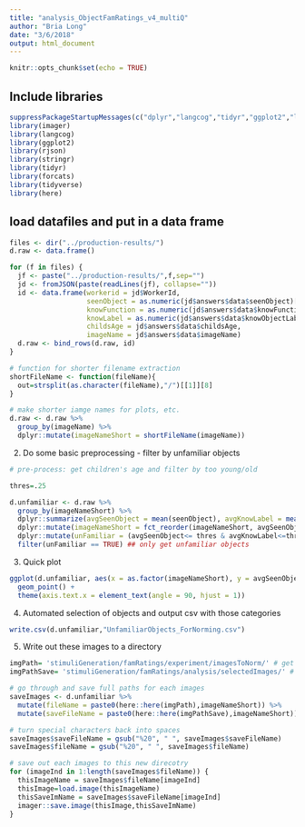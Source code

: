 ```yaml
---
title: "analysis_ObjectFamRatings_v4_multiQ"
author: "Bria Long"
date: "3/6/2018"
output: html_document
---
```


```r
knitr::opts_chunk$set(echo = TRUE)
```

## Include libraries

```r
suppressPackageStartupMessages(c("dplyr","langcog","tidyr","ggplot2","lme4"))
library(imager)
library(langcog)
library(ggplot2)
library(rjson)
library(stringr)
library(tidyr)
library(forcats)
library(tidyverse)
library(here)
```

## load datafiles and put in a data frame
```r
files <- dir("../production-results/")
d.raw <- data.frame()

for (f in files) {
  jf <- paste("../production-results/",f,sep="")
  jd <- fromJSON(paste(readLines(jf), collapse=""))
  id <- data.frame(workerid = jd$WorkerId, 
                   seenObject = as.numeric(jd$answers$data$seenObject)[1:85],
                   knowFunction = as.numeric(jd$answers$data$knowFunction)[1:85],
                   knowLabel = as.numeric(jd$answers$data$knowObjectLabel)[1:85],
                   childsAge = jd$answers$data$childsAge,
                   imageName = jd$answers$data$imageName)
  d.raw <- bind_rows(d.raw, id)
}

# function for shorter filename extraction
shortFileName <- function(fileName){
  out=strsplit(as.character(fileName),"/")[[1]][8]
}

# make shorter iamge names for plots, etc.
d.raw <- d.raw %>%
  group_by(imageName) %>%
  dplyr::mutate(imageNameShort = shortFileName(imageName))
```

2. Do some basic preprocessing - filter by unfamiliar objects
```r
# pre-process: get children's age and filter by too young/old

thres=.25

d.unfamiliar <- d.raw %>%
  group_by(imageNameShort) %>%
  dplyr::summarize(avgSeenObject = mean(seenObject), avgKnowLabel = mean(knowLabel), avgKnowFunction = mean(knowFunction)) %>%
  dplyr::mutate(imageNameShort = fct_reorder(imageNameShort, avgSeenObject)) %>% ## reorders varibles accordinf to #avgSeenObject for plotting
  dplyr::mutate(unFamiliar = (avgSeenObject<= thres & avgKnowLabel<=thres  & avgKnowFunction<=thres)) %>%
  filter(unFamiliar == TRUE) ## only get unfamiliar objects

```

3. Quick plot
```r
ggplot(d.unfamiliar, aes(x = as.factor(imageNameShort), y = avgSeenObject)) + 
  geom_point() +
  theme(axis.text.x = element_text(angle = 90, hjust = 1))

```

4. Automated selection of objects and output csv with those categories
```r
write.csv(d.unfamiliar,"UnfamiliarObjects_ForNorming.csv")
```

5. Write out these images to a directory
```r
imgPath= 'stimuliGeneration/famRatings/experiment/imagesToNorm/' # get images from here
imgPathSave= 'stimuliGeneration/famRatings/analysis/selectedImages/' # save here

# go through and save full paths for each images
saveImages <- d.unfamiliar %>%
  mutate(fileName = paste0(here::here(imgPath),imageNameShort)) %>%
  mutate(saveFileName = paste0(here::here(imgPathSave),imageNameShort))

# turn special characters back into spaces
saveImages$saveFileName = gsub("%20", " ", saveImages$saveFileName)
saveImages$fileName = gsub("%20", " ", saveImages$fileName)

# save out each images to this new direcotry
for (imageInd in 1:length(saveImages$fileName)) {
  thisImageName = saveImages$fileName[imageInd]
  thisImage=load.image(thisImageName)
  thisSaveImName = saveImages$saveFileName[imageInd]
  imager::save.image(thisImage,thisSaveImName)
}

```


